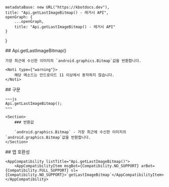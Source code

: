 
    metadataBase: new URL("https://kbotdocs.dev"),
    title: "Api.getLastImageBitmap() - 레거시 API",
    openGraph: {
        ...openGraph,
        title: "Api.getLastImageBitmap() - 레거시 API"
    }
}

<Section>
    ## Api.getLastImageBitmap()

    가장 최근에 수신한 이미지의 `android.graphics.Bitmap`값을 반환합니다.

    <Noti type={"warning"}>
        해당 메소드는 안드로이드 11 이상에서 동작하지 않습니다.
    </Noti>
</Section>
<Section>
    ## 구문

    ~~~js
    Api.getLastImageBitmap();
    ~~~

    <Section>
        ### 반환값

        `android.graphics.Bitmap` - 가장 최근에 수신한 이미지의 `android.graphics.Bitmap`값을 반환합니다.
    </Section>
</Section>
<Section>
    ## 앱 호환성

    <AppCompatibility listTitle="Api.getLastImageBitmap()">
        <AppCompatibilityItem msgBot={Compatibility.NO_SUPPORT} arBot={Compatibility.FULL_SUPPORT} sl={Compatibility.NO_SUPPORT}>`getLastImageBitmap`</AppCompatibilityItem>
    </AppCompatibility>
</Section>